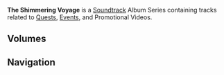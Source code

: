 {{About|the [[Soundtrack]] Album Series|the first Volume|The Shimmering Voyage}}
{{Terminology Infobox
|title = The Shimmering Voyage
|image = The Shimmering Voyage.jpg
|type  = Album Series
}}
'''The Shimmering Voyage''' is a [[Soundtrack]] Album Series containing tracks related to [[Quest]]s, [[Event]]s, and Promotional Videos.

==Volumes==
{{Albums by Category Table|The Shimmering Voyage Albums}}

==Navigation==
{{Soundtrack Navbox|The Shimmering Voyage}}